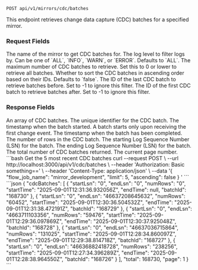 
```http
POST api/v1/mirrors/cdc/batches
```
This endpoint retrieves change data capture (CDC) batches for a specified mirror.

### Request Fields
<ParamField path="flow_job_name" type="string">
The name of the mirror to get CDC batches for.
</ParamField>

<ParamField path="level" type="string">
The log level to filter logs by. Can be one of `ALL`, `INFO`, `WARN`, or `ERROR`. Defaults to `ALL`.
</ParamField>

<ParamField path="limit" type="number">
The maximum number of CDC batches to retrieve. Set this to 0 or lower to retrieve all batches.
</ParamField>

<ParamField path="ascending" type="boolean">
Whether to sort the CDC batches in ascending order based on their IDs. Defaults to `false`.
</ParamField>

<ParamField path="before_id" type="number">
The ID of the last CDC batch to retrieve batches before. Set to -1 to ignore this filter.
</ParamField>

<ParamField path="after_id" type="number">
The ID of the first CDC batch to retrieve batches after. Set to -1 to ignore this filter.
</ParamField>

### Response Fields
<ParamField path="cdcBatches" type="array">
An array of CDC batches.
</ParamField>

<Expandable title="cdcBatches">
<ParamField path="batch_id" type="string">
The unique identifier for the CDC batch.
</ParamField>

<ParamField path="start_time" type="string">
The timestamp when the batch started. A batch starts only upon receiving the first change event.
</ParamField>

<ParamField path="end_time" type="string">
The timestamp when the batch has been completed.
</ParamField>

<ParamField path="num_rows" type="number">
The number of rows in the CDC batch.
</ParamField>

<ParamField path="start_lsn" type="string">
The starting Log Sequence Number (LSN) for the batch.
</ParamField>

<ParamField path="end_lsn" type="string">
The ending Log Sequence Number (LSN) for the batch.
</ParamField>

</Expandable>

<ParamField path="total" type="number">
The total number of CDC batches returned.
</ParamField>

<ParamField path="page" type="number">
The current page number.
</ParamField>

<RequestExample>
```bash Get the 5 most recent CDC batches
curl --request POST \
  --url http://localhost:3000/api/v1/cdc/batches \
  --header 'Authorization: Basic something==' \
  --header 'Content-Type: application/json' \
  --data '{
    "flow_job_name": "mirror_development",
    "limit": 5,
    "ascending": false
}
'
```
</RequestExample>

<ResponseExample>
```json
{
	"cdcBatches": [
		{
			"startLsn": "0",
			"endLsn": "0",
			"numRows": "0",
			"startTime": "2025-09-01T12:31:36.932056Z",
			"endTime": null,
			"batchId": "168730"
		},
		{
			"startLsn": "0",
			"endLsn": "46637208645632",
			"numRows": "60452",
			"startTime": "2025-09-01T12:30:36.504532Z",
			"endTime": "2025-09-01T12:31:38.472191Z",
			"batchId": "168729"
		},
		{
			"startLsn": "0",
			"endLsn": "4663711103356",
			"numRows": "59476",
			"startTime": "2025-09-01T12:29:36.097869Z",
			"endTime": "2025-09-01T12:30:37.925048Z",
			"batchId": "168728"
		},
		{
			"startLsn": "0",
			"endLsn": "46637036715864",
			"numRows": "131025",
			"startTime": "2025-09-01T12:28:34.860097Z",
			"endTime": "2025-09-01T12:29:38.814718Z",
			"batchId": "168727"
		},
		{
			"startLsn": "0",
			"endLsn": "46636882418728",
			"numRows": "238256",
			"startTime": "2025-09-01T12:27:34.396289Z",
			"endTime": "2025-09-01T12:28:38.964550Z",
			"batchId": "168726"
		}
	],
	"total": 168730,
	"page": 1
}
```
</ResponseExample>
